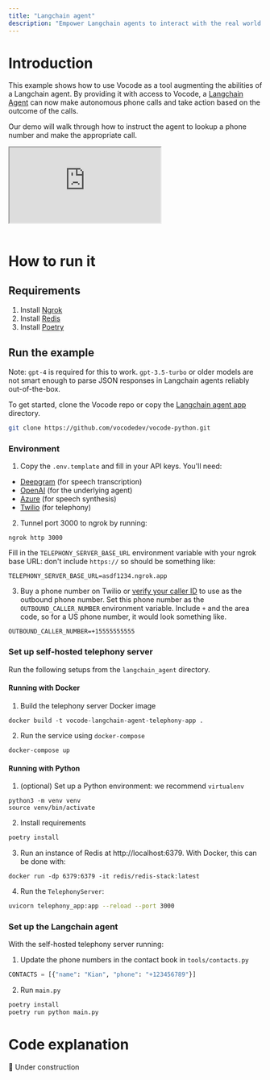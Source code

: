 ```yaml
---
title: "Langchain agent"
description: "Empower Langchain agents to interact with the real world via phone calls"
---
```


# Introduction

This example shows how to use Vocode as a tool augmenting the abilities of a Langchain
agent. By providing it with access to Vocode, a [Langchain Agent](https://python.langchain.com/en/latest/modules/agents.html)
can now make autonomous phone calls and take action based on the outcome of the calls.

Our demo will walk through how to instruct the agent to lookup a phone number and make the
appropriate call.

<div>
  <iframe
    style={{
      width: "100%",
      height: "300px",
      paddingLeft: "75px",
      paddingRight: "75px",
    }}
    src="https://www.loom.com/embed/ba80f55524944ccc8c3b437b7a909270"
  ></iframe>
</div>
<br />

# How to run it

## Requirements

1. Install [Ngrok](https://ngrok.com/)
2. Install [Redis](https://redis.com/)
3. Install [Poetry](https://python-poetry.org/)

## Run the example

Note: `gpt-4` is required for this to work. `gpt-3.5-turbo` or older models are not smart enough to parse JSON responses in Langchain agents reliably out-of-the-box.

To get started, clone the Vocode repo or copy the [Langchain agent app](https://github.com/vocodedev/vocode-python/tree/main/apps/langchain_agent) directory.

```bash
git clone https://github.com/vocodedev/vocode-python.git
```

### Environment

1. Copy the `.env.template` and fill in your API keys. You'll need:

- [Deepgram](https://deepgram.com) (for speech transcription)
- [OpenAI](https://platform.openai.com) (for the underlying agent)
- [Azure](https://azure.microsoft.com/en-us/products/cognitive-services/text-to-speech/) (for speech synthesis)
- [Twilio](https://console.twilio.com/) (for telephony)

2. Tunnel port 3000 to ngrok by running:

```
ngrok http 3000
```

Fill in the `TELEPHONY_SERVER_BASE_URL` environment variable with your ngrok base URL: don't include `https://` so should be something like:

```
TELEPHONY_SERVER_BASE_URL=asdf1234.ngrok.app
```

3. Buy a phone number on Twilio or [verify your caller ID](https://support.twilio.com/hc/en-us/articles/223180048-Adding-a-Verified-Phone-Number-or-Caller-ID-with-Twilio) to use as the outbound phone number.
   Set this phone number as the `OUTBOUND_CALLER_NUMBER` environment variable. Include `+` and the area code, so for a US phone number, it would look something like.

```
OUTBOUND_CALLER_NUMBER=+15555555555
```

### Set up self-hosted telephony server

Run the following setups from the `langchain_agent` directory.

#### Running with Docker

1. Build the telephony server Docker image

```
docker build -t vocode-langchain-agent-telephony-app .
```

2. Run the service using `docker-compose`

```
docker-compose up
```

#### Running with Python

1. (optional) Set up a Python environment: we recommend `virtualenv`

```
python3 -m venv venv
source venv/bin/activate
```

2. Install requirements

```bash
poetry install
```

3. Run an instance of Redis at http://localhost:6379. With Docker, this can be done with:

```
docker run -dp 6379:6379 -it redis/redis-stack:latest
```

4. Run the `TelephonyServer`:

```bash
uvicorn telephony_app:app --reload --port 3000
```

### Set up the Langchain agent

With the self-hosted telephony server running:

1. Update the phone numbers in the contact book in `tools/contacts.py`

```python
CONTACTS = [{"name": "Kian", "phone": "+123456789"}]
```

2. Run `main.py`

```bash
poetry install
poetry run python main.py
```

# Code explanation

🚧 Under construction
